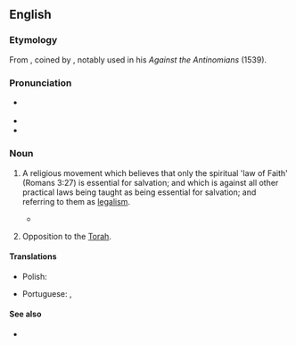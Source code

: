 ==English==
{{wikipedia}}

===Etymology===
From {{suffix|en|antinomian|ism}}, coined by {{w|Martin Luther}}, notably used in his ''Against the Antinomians'' (1539).

===Pronunciation===
* {{a|US}} {{IPA|en|/æntiˈnoʊmi.ənɪzəm/}}
* {{audio|en|En-us-antinomianism.ogg|Audio (US)}}
* {{hyphenation|en|an|ti|no|mi|an|ism}}

===Noun===
{{en-noun|~}}

# {{lb|en|Christianity}} A religious movement which believes that only the spiritual 'law of Faith' (Romans 3:27) is essential for salvation; and which is against all other practical laws being taught as being essential for salvation; and referring to them as [[legalism]].
#: {{ant|en|legalism}}
#* {{quote-book|en|title=Lipstick Traces|chapter=The Assault on Notre-Dame|author={{w|Greil Marcus}}|year_published=2009|year=1989|publisher=Faber & Faber|passage=Always containing seeds of '''antinomianism''', mysticism inevitably undermined that authority, but because the church's hegemony rested on mystery, mysticism could not altogether be prohibited. The common will to reach God was too strong, and the church was political before it was anything else.}}
# {{lb|en|Judaism}} Opposition to the [[Torah]].

====Translations====
{{trans-top|a religious movement which believes that only faith is essential for salvation}}
* Polish: {{t|pl|antynomizm}}
{{trans-mid}}
* Portuguese: {{t|pt|antinomianismo|m}}, {{t|pt|antinomismo|m}}
{{trans-bottom}}

====See also====
* {{l|en|antinomian}}